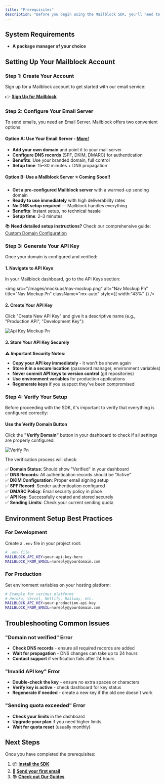 ```yaml
---
title: "Prerequisites"
description: "Before you begin using the Mailblock SDK, you'll need to set up your account and obtain an API key."
---
```


## System Requirements

- **A package manager of your choice**

## Setting Up Your Mailblock Account

### Step 1: Create Your Account

Sign up for a Mailblock account to get started with our email service:

👉 [**Sign Up for Mailblock**](https://www.mailblock.de/#beta)

### Step 2: Configure Your Email Server

To send emails, you need an Email Server. Mailblock offers two convenient options:

#### Option A: Use Your Email Server - [More!](/how-to/custom-domain)

- **Add your own domain** and point it to your mail server
- **Configure DNS records** (SPF, DKIM, DMARC) for authentication
- **Benefits**: Use your branded domain, full control
- **Setup time**: 15–30 minutes \+ DNS propagation

#### Option B: Use a Mailblock Server ⭐ Coming Soon\!\!

- **Get a pre-configured Mailblock server** with a warmed-up sending domain
- **Ready to use immediately** with high deliverability rates
- **No DNS setup required** — Mailblock handles everything
- **Benefits**: Instant setup, no technical hassle
- **Setup time**: 2–3 minutes

📚 **Need detailed setup instructions?**
Check our comprehensive guide: [Custom Domain Configuration](/how-to/custom-domain)

### Step 3: Generate Your API Key

Once your domain is configured and verified:

#### 1. Navigate to API Keys

In your Mailblock dashboard, go to the API Keys section:

<img
  src="/images/mockups/nav-mockup.png"
  alt="Nav Mockup Pn"
  title="Nav Mockup Pn"
  className="mx-auto"
  style={{ width:"43%" }}
/>

#### 2. Create Your API Key

Click "Create New API Key" and give it a descriptive name (e.g., "Production API", "Development Key"):

![Api Key Mockup Pn](/images/mockups/api-key-mockup.png)

#### 3. Store Your API Key Securely

⚠️ **Important Security Notes:**

- **Copy your API key immediately** - it won't be shown again
- **Store it in a secure location** (password manager, environment variables)
- **Never commit API keys to version control** (git repositories)
- **Use environment variables** for production applications
- **Regenerate keys** if you suspect they've been compromised

### Step 4: Verify Your Setup

Before proceeding with the SDK, it's important to verify that everything is configured correctly:

#### Use the Verify Domain Button

Click the **"Verify Domain"** button in your dashboard to check if all settings are properly configured:

![Verify Pn](/images/mockups/verify.png)

The verification process will check:

✅ **Domain Status**: Should show "Verified" in your dashboard\
✅ **DNS Records**: All authentication records should be "Active"\
✅ **DKIM Configuration**: Proper email signing setup\
✅ **SPF Record**: Sender authentication configured\
✅ **DMARC Policy**: Email security policy in place\
✅ **API Key**: Successfully created and stored securely\
✅ **Sending Limits**: Check your current sending quota

## Environment Setup Best Practices

### For Development

Create a `.env` file in your project root:

```bash
# .env file
MAILBLOCK_API_KEY=your-api-key-here
MAILBLOCK_FROM_EMAIL=noreply@yourdomain.com
```

### For Production

Set environment variables on your hosting platform:

```bash
# Example for various platforms
# Heroku, Vercel, Netlify, Railway, etc.
MAILBLOCK_API_KEY=your-production-api-key
MAILBLOCK_FROM_EMAIL=noreply@yourdomain.com
```

## Troubleshooting Common Issues

### "Domain not verified" Error

- **Check DNS records** - ensure all required records are added
- **Wait for propagation** - DNS changes can take up to 24 hours
- **Contact support** if verification fails after 24 hours

### "Invalid API key" Error

- **Double-check the key** - ensure no extra spaces or characters
- **Verify key is active** - check dashboard for key status
- **Regenerate if needed** - create a new key if the old one doesn't work

### "Sending quota exceeded" Error

- **Check your limits** in the dashboard
- **Upgrade your plan** if you need higher limits
- **Wait for quota reset** (usually monthly)

## Next Steps

Once you have completed the prerequisites:

1. 📦 [**Install the SDK**](quickstart)
2. 🚀 [**Send your first email**](quickstart)
3. 📚 [**Check out Our Guides**](/how-to/introduction)
